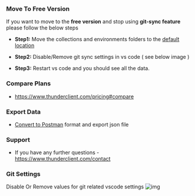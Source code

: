 ### Move To Free Version
If you want to move to the **free version** and stop using **git-sync feature** please follow the below steps

- **Step1:** Move the collections and environments folders to the [default location](/#storage-location)


- **Step2:** Disable/Remove git sync settings in vs code ( see below image )

- **Step3:** Restart vs code and you should see all the data.

### Compare Plans
- https://www.thunderclient.com/pricing#compare

### Export Data
- [Convert to Postman](https://github.com/thunderclient/thunder-client-support#export-data) format and export json file

### Support
- If you have any further questions -
https://www.thunderclient.com/contact

### Git Settings
Disable Or Remove values for git related vscode settings 
![img](https://github.com/thunderclient/thunder-client-support/assets/8637550/cda6eb7e-a0f8-4f27-9278-9666a95e7f8b)
